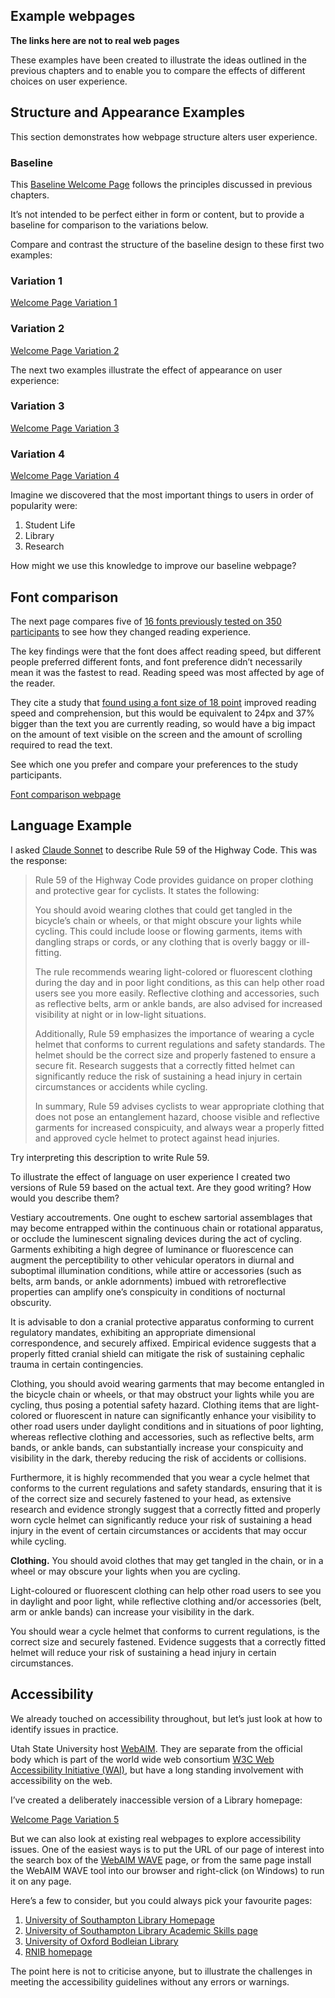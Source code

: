 ## Example webpages

::: {.callout-important .unnumbered title="Summary" appearance="simple" icon="false"}
**The links here are not to real web pages**

These examples have been created to illustrate the ideas outlined in the previous chapters and to enable you to compare the effects of different choices on user experience.
:::

## Structure and Appearance Examples

This section demonstrates how webpage structure alters user experience.

### Baseline

This [Baseline Welcome Page](https://ab604.github.io/webpage-design/main/uos-example-page.html){target="_blank"} follows the principles discussed in previous chapters.

It's not intended to be perfect either in form or content, but to provide a baseline for comparison to the variations below.

Compare and contrast the structure of the baseline design to these first two examples:

### Variation 1

[Welcome Page Variation 1](https://ab604.github.io/webpage-design/wot/uos-wot.html){target="_blank"}

### Variation 2

[Welcome Page Variation 2](https://ab604.github.io/webpage-design/more-than-text/uos-mtt.html){target="_blank"}

The next two examples illustrate the effect of appearance on user experience:

### Variation 3

[Welcome Page Variation 3](https://ab604.github.io/webpage-design/sevillana/uos-sevillana.html){target="_blank"}

### Variation 4

[Welcome Page Variation 4](https://ab604.github.io/webpage-design/tiny-font/uos-tiny.html){target="_blank"}

Imagine we discovered that the most important things to users in order of popularity were:

1.  Student Life
2.  Library
3.  Research

How might we use this knowledge to improve our baseline webpage?

## Font comparison

The next page compares five of [16 fonts previously tested on 350 participants](https://dl.acm.org/doi/10.1145/3502222#d1e6099) to see how they changed reading experience.

The key findings were that the font does affect reading speed, but different people preferred different fonts, and font preference didn't necessarily mean it was the fastest to read. Reading speed was most affected by age of the reader.

They cite a study that [found using a font size of 18 point](https://dl.acm.org/doi/10.1145/3315002.3317568) improved reading speed and comprehension, but this would be equivalent to 24px and 37% bigger than the text you are currently reading, so would have a big impact on the amount of text visible on the screen and the amount of scrolling required to read the text.

See which one you prefer and compare your preferences to the study participants.

[Font comparison webpage](https://ab604.github.io/webpage-design/font-comparison/font-comparison.html){target="_blank"}

## Language Example

I asked [Claude Sonnet](https://claude.ai) to describe Rule 59 of the Highway Code. This was the response:

> Rule 59 of the Highway Code provides guidance on proper clothing and protective gear for cyclists. It states the following:
>
> You should avoid wearing clothes that could get tangled in the bicycle's chain or wheels, or that might obscure your lights while cycling. This could include loose or flowing garments, items with dangling straps or cords, or any clothing that is overly baggy or ill-fitting.
>
> The rule recommends wearing light-colored or fluorescent clothing during the day and in poor light conditions, as this can help other road users see you more easily. Reflective clothing and accessories, such as reflective belts, arm or ankle bands, are also advised for increased visibility at night or in low-light situations.
>
> Additionally, Rule 59 emphasizes the importance of wearing a cycle helmet that conforms to current regulations and safety standards. The helmet should be the correct size and properly fastened to ensure a secure fit. Research suggests that a correctly fitted helmet can significantly reduce the risk of sustaining a head injury in certain circumstances or accidents while cycling.
>
> In summary, Rule 59 advises cyclists to wear appropriate clothing that does not pose an entanglement hazard, choose visible and reflective garments for increased conspicuity, and always wear a properly fitted and approved cycle helmet to protect against head injuries.

Try interpreting this description to write Rule 59.

To illustrate the effect of language on user experience I created two versions of Rule 59 based on the actual text. Are they good writing? How would you describe them?

::: {.callout-note collapse="true" title="Expand the box to read the first version:"}
Vestiary accoutrements. One ought to eschew sartorial assemblages that may become entrapped within the continuous chain or rotational apparatus, or occlude the luminescent signaling devices during the act of cycling. Garments exhibiting a high degree of luminance or fluorescence can augment the perceptibility to other vehicular operators in diurnal and suboptimal illumination conditions, while attire or accessories (such as belts, arm bands, or ankle adornments) imbued with retroreflective properties can amplify one's conspicuity in conditions of nocturnal obscurity.

</p>

<p>It is advisable to don a cranial protective apparatus conforming to current regulatory mandates, exhibiting an appropriate dimensional correspondence, and securely affixed. Empirical evidence suggests that a properly fitted cranial shield can mitigate the risk of sustaining cephalic trauma in certain contingencies.</p>
:::

::: {.callout-note collapse="true" title="Expand the box to read the second version:"}
<p>Clothing, you should avoid wearing garments that may become entangled in the bicycle chain or wheels, or that may obstruct your lights while you are cycling, thus posing a potential safety hazard. Clothing items that are light-colored or fluorescent in nature can significantly enhance your visibility to other road users under daylight conditions and in situations of poor lighting, whereas reflective clothing and accessories, such as reflective belts, arm bands, or ankle bands, can substantially increase your conspicuity and visibility in the dark, thereby reducing the risk of accidents or collisions.</p>

<p>Furthermore, it is highly recommended that you wear a cycle helmet that conforms to the current regulations and safety standards, ensuring that it is of the correct size and securely fastened to your head, as extensive research and evidence strongly suggest that a correctly fitted and properly worn cycle helmet can significantly reduce your risk of sustaining a head injury in the event of certain circumstances or accidents that may occur while cycling.</p>
:::

::: {.callout-note collapse="true" title="Expand the box to read the actual text from the Highway Code.<br>What makes this good writing?"}
<p><strong>Clothing.</strong> You should avoid clothes that may get tangled in the chain, or in a wheel or may obscure your lights when you are cycling.</p>

<p>Light-coloured or fluorescent clothing can help other road users to see you in daylight and poor light, while reflective clothing and/or accessories (belt, arm or ankle bands) can increase your visibility in the dark.</p>

<p>You should wear a cycle helmet that conforms to current regulations, is the correct size and securely fastened. Evidence suggests that a correctly fitted helmet will reduce your risk of sustaining a head injury in certain circumstances.</p>
:::

## Accessibility

We already touched on accessibility throughout, but let's just look at how to identify issues in practice.

Utah State University host [WebAIM](https://webaim.org/). They are separate from the official body which is part of the world wide web consortium [W3C Web Accessibility Initiative (WAI)](https://www.w3.org/WAI/), but have a long standing involvement with accessibility on the web.

I've created a deliberately inaccessible version of a Library homepage:

[Welcome Page Variation 5](https://ab604.github.io/accordian-website/){target="_blank"}

But we can also look at existing real webpages to explore accessibility issues. One of the easiest ways is to put the URL of our page of interest into the search box of the [WebAIM WAVE](https://wave.webaim.org/) page, or from the same page install the WebAIM WAVE tool into our browser and right-click (on Windows) to run it on any page.

Here's a few to consider, but you could always pick your favourite pages:

1.  [University of Southampton Library Homepage](https://library.soton.ac.uk/homepage)
2.  [University of Southampton Library Academic Skills page](https://library.soton.ac.uk/sash)
3.  [University of Oxford Bodleian Library](https://www.bodleian.ox.ac.uk/home)
4.  [RNIB homepage](https://www.rnib.org.uk/)

The point here is not to criticise anyone, but to illustrate the challenges in meeting the accessibility guidelines without any errors or warnings.

